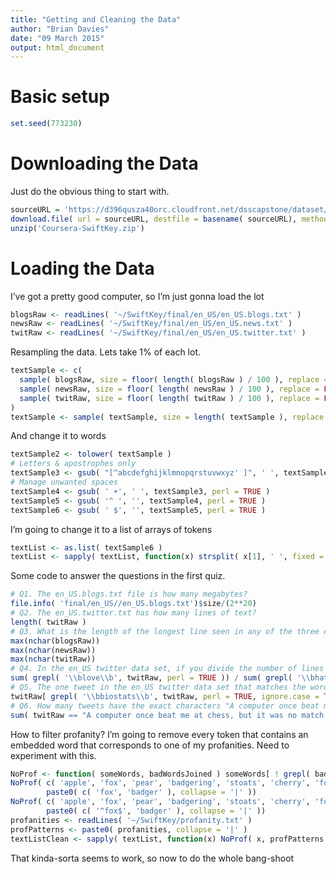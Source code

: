 ```yaml
---
title: "Getting and Cleaning the Data"
author: "Brian Davies"
date: "09 March 2015"
output: html_document
---
```


# Basic setup

```r
set.seed(773230)
```

# Downloading the Data

Just do the obvious thing to start with.

```r
sourceURL = 'https://d396qusza40orc.cloudfront.net/dsscapstone/dataset/Coursera-SwiftKey.zip'
download.file( url = sourceURL, destfile = basename( sourceURL), method = 'curl' )
unzip('Coursera-SwiftKey.zip')
```

# Loading the Data

I've got a pretty good computer, so I'm just gonna load the lot

```r
blogsRaw <- readLines( '~/SwiftKey/final/en_US/en_US.blogs.txt' )
newsRaw <- readLines( '~/SwiftKey/final/en_US/en_US.news.txt' )
twitRaw <- readLines( '~/SwiftKey/final/en_US/en_US.twitter.txt' )
```

Resampling the data. Lets take 1% of each lot.

```r
textSample <- c(
  sample( blogsRaw, size = floor( length( blogsRaw ) / 100 ), replace = FALSE ),
  sample( newsRaw, size = floor( length( newsRaw ) / 100 ), replace = FALSE ),
  sample( twitRaw, size = floor( length( twitRaw ) / 100 ), replace = FALSE )
)
textSample <- sample( textSample, size = length( textSample ), replace = FALSE )
```

And change it to words

```r
textSample2 <- tolower( textSample )
# Letters & apostrophes only
textSample3 <- gsub( "[^abcdefghijklmnopqrstuvwxyz' ]", ' ', textSample2, perl = TRUE )
# Manage unwanted spaces
textSample4 <- gsub( ' +', ' ', textSample3, perl = TRUE )
textSample5 <- gsub( '^ ', '', textSample4, perl = TRUE )
textSample6 <- gsub( ' $', '', textSample5, perl = TRUE )
```

I'm going to change it to a list of arrays of tokens

```r
textList <- as.list( textSample6 )
textList <- sapply( textList, function(x) strsplit( x[1], ' ', fixed = TRUE ) )
```

Some code to answer the questions in the first quiz.

```r
# Q1. The en_US.blogs.txt file is how many megabytes?
file.info( 'final/en_US//en_US.blogs.txt')$size/(2**20)
# Q2. The en_US.twitter.txt has how many lines of text?
length( twitRaw )
# Q3. What is the length of the longest line seen in any of the three en_US data sets?
max(nchar(blogsRaw))
max(nchar(newsRaw))
max(nchar(twitRaw))
# Q4. In the en_US twitter data set, if you divide the number of lines where the word "love" (all lowercase) occurs by the number of lines the word "hate" (all lowercase) occurs, about what do you get?
sum( grepl( '\\blove\\b', twitRaw, perl = TRUE )) / sum( grepl( '\\bhate\\b', twitRaw, perl = TRUE ))
# Q5. The one tweet in the en_US twitter data set that matches the word "biostats" says what?
twitRaw[ grepl( '\\bbiostats\\b', twitRaw, perl = TRUE, ignore.case = TRUE ) ]
# Q6. How many tweets have the exact characters "A computer once beat me at chess, but it was no match for me at kickboxing". (I.e. the line matches those characters exactly.)
sum( twitRaw == "A computer once beat me at chess, but it was no match for me at kickboxing" )
```

How to filter profanity? I'm going to remove every token that contains an embedded word that corresponds
to one of my profanities. Need to experiment with this.

```r
NoProf <- function( someWords, badWordsJoined ) someWords[ ! grepl( badWordsJoined, someWords, perl = TRUE ) ]
NoProf( c( 'apple', 'fox', 'pear', 'badgering', 'stoats', 'cherry', 'foxy', 'arcticfox' ),
        paste0( c( 'fox', 'badger' ), collapse = '|' ))
NoProf( c( 'apple', 'fox', 'pear', 'badgering', 'stoats', 'cherry', 'foxy', 'arcticfox' ),
        paste0( c( '^fox$', 'badger' ), collapse = '|' ))
profanities <- readLines( '~/SwiftKey/profanity.txt' )
profPatterns <- paste0( profanities, collapse = '|' )
textListClean <- sapply( textList, function(x) NoProf( x, profPatterns ) )
```

That kinda-sorta seems to work, so now to do the whole bang-shoot
